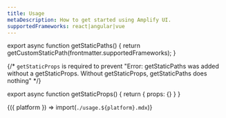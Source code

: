```yaml
---
title: Usage
metaDescription: How to get started using Amplify UI.
supportedFrameworks: react|angular|vue
---
```



export async function getStaticPaths() {
  return getCustomStaticPath(frontmatter.supportedFrameworks);
}

{/*  `getStaticProps` is required to prevent "Error: getStaticPaths was added without a getStaticProps. Without getStaticProps, getStaticPaths does nothing" */}

export async function getStaticProps() {
  return { props: {} }
}

<Fragment>{({ platform }) => import(`./usage.${platform}.mdx`)}</Fragment>
